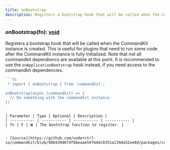```yaml
---
title: onBootstrap
description: Registers a bootstrap hook that will be called when the CommandKit instance is created. This is useful for plugins that need to run some code after the CommandKit instance is fully initialized. Note that not all commandkit dependiencs are available at this point. It is recommended to use the \`onApplicationBootstrap\` hook instead, if you need access to the commandkit dependencies.
---
```



### onBootstrap(fn): [void](https://developer.mozilla.org/en-US/docs/Web/JavaScript/Reference/Global_Objects/undefined)

Registers a bootstrap hook that will be called when the CommandKit instance is created.
This is useful for plugins that need to run some code after the CommandKit instance is fully initialized.
Note that not all commandkit dependiencs are available at this point. It is recommended to use the `onApplicationBootstrap` hook instead,
if you need access to the commandkit dependencies.

```ts
```ts
 * import { onBootstrap } from 'commandkit';

onBootstrap(async (commandkit) => {
  // Do something with the commandkit instance
})
```
```

| Parameter | Type | Optional | Description |
| ----------- | ----------- | ----------- | ----------- |
| fn | F | ❌ | The bootstrap function to register. |


- [Source](https://github.com/underctrl-io/commandkit/blob/98b939d6fdf8beaae597b4dc0351a139da52ee8d/packages/commandkit/src/CommandKit.ts#L51)